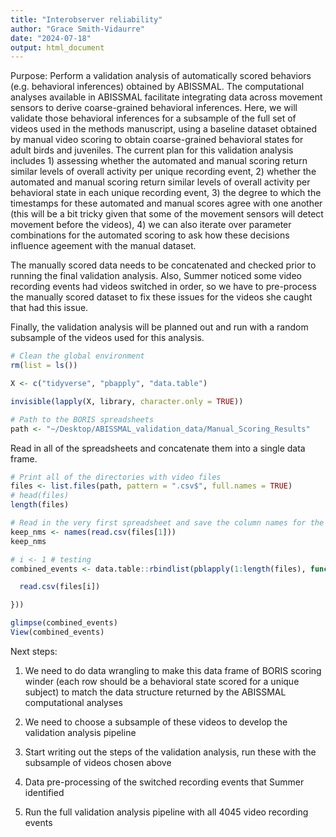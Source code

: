 ```yaml
---
title: "Interobserver reliability"
author: "Grace Smith-Vidaurre"
date: "2024-07-18"
output: html_document
---
```


Purpose: Perform a validation analysis of automatically scored behaviors (e.g. behavioral inferences) obtained by ABISSMAL. The computational analyses available in ABISSMAL facilitate integrating data across movement sensors to derive coarse-grained behavioral inferences. Here, we will validate those behavioral inferences for a subsample of the full set of videos used in the methods manuscript, using a baseline dataset obtained by manual video scoring to obtain coarse-grained behavioral states for adult birds and juveniles. The current plan for this validation analysis includes 1) assessing whether the automated and manual scoring return similar levels of overall activity per unique recording event, 2) whether the automated and manual scoring return similar levels of overall activity per behavioral state in each unique recording event, 3) the degree to which the timestamps for these automated and manual scores agree with one another (this will be a bit tricky given that some of the movement sensors will detect movement before the videos), 4) we can also iterate over parameter combinations for the automated scoring to ask how these decisions influence ageement with the manual dataset.

The manually scored data needs to be concatenated and checked prior to running the final validation analysis. Also, Summer noticed some video recording events had videos switched in order, so we have to pre-process the manually scored dataset to fix these issues for the videos she caught that had this issue.

Finally, the validation analysis will be planned out and run with a random subsample of the videos used for this analysis.

```r

# Clean the global environment
rm(list = ls())

X <- c("tidyverse", "pbapply", "data.table")

invisible(lapply(X, library, character.only = TRUE))

# Path to the BORIS spreadsheets
path <- "~/Desktop/ABISSMAL_validation_data/Manual_Scoring_Results"

```

Read in all of the spreadsheets and concatenate them into a single data frame.
```r

# Print all of the directories with video files
files <- list.files(path, pattern = ".csv$", full.names = TRUE)
# head(files)
length(files)

# Read in the very first spreadsheet and save the column names for the loop below (to organize data across all spreadsheets)
keep_nms <- names(read.csv(files[1]))
keep_nms

# i <- 1 # testing
combined_events <- data.table::rbindlist(pblapply(1:length(files), function(i){

  read.csv(files[i])

}))

glimpse(combined_events)
View(combined_events)

```

Next steps:

1. We need to do data wrangling to make this data frame of BORIS scoring winder (each row should be a behavioral state scored for a unique subject) to match the data structure returned by the ABISSMAL computational analyses

2. We need to choose a subsample of these videos to develop the validation analysis pipeline

3. Start writing out the steps of the validation analysis, run these with the subsample of videos chosen above

4. Data pre-processing of the switched recording events that Summer identified

5. Run the full validation analysis pipeline with all 4045 video recording events
